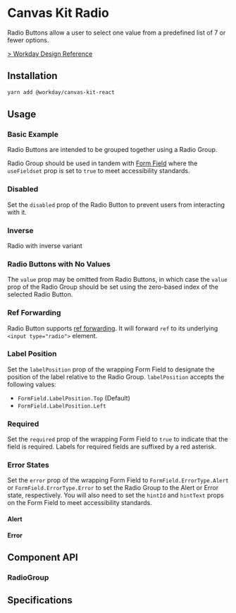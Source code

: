 


<Meta title="Components/Inputs/Radio" component={Radio} />

# Canvas Kit Radio

Radio Buttons allow a user to select one value from a predefined list of 7 or fewer options.

[> Workday Design Reference](https://design.workday.com/components/inputs/radio-buttons)

## Installation

```sh
yarn add @workday/canvas-kit-react
```

## Usage

### Basic Example

Radio Buttons are intended to be grouped together using a Radio Group.

Radio Group should be used in tandem with [Form Field](/components/inputs/form-field/) where the
`useFieldset` prop is set to `true` to meet accessibility standards.

<ExampleCodeBlock code={Basic} />

### Disabled

Set the `disabled` prop of the Radio Button to prevent users from interacting with it.

<ExampleCodeBlock code={Disabled} />

### Inverse

Radio with inverse variant

<ExampleCodeBlock code={Inverse} />

### Radio Buttons with No Values

The `value` prop may be omitted from Radio Buttons, in which case the `value` prop of the Radio
Group should be set using the zero-based index of the selected Radio Button.

<ExampleCodeBlock code={NoValue} />

### Ref Forwarding

Radio Button supports [ref forwarding](https://reactjs.org/docs/forwarding-refs.html). It will
forward `ref` to its underlying `<input type="radio">` element.

<ExampleCodeBlock code={RefForwarding} />

### Label Position

Set the `labelPosition` prop of the wrapping Form Field to designate the position of the label
relative to the Radio Group. `labelPosition` accepts the following values:

- `FormField.LabelPosition.Top` (Default)
- `FormField.LabelPosition.Left`

<ExampleCodeBlock code={LabelPosition} />

### Required

Set the `required` prop of the wrapping Form Field to `true` to indicate that the field is required.
Labels for required fields are suffixed by a red asterisk.

<ExampleCodeBlock code={Required} />

### Error States

Set the `error` prop of the wrapping Form Field to `FormField.ErrorType.Alert` or
`FormField.ErrorType.Error` to set the Radio Group to the Alert or Error state, respectively. You
will also need to set the `hintId` and `hintText` props on the Form Field to meet accessibility
standards.

#### Alert

<ExampleCodeBlock code={Alert} />

#### Error

<ExampleCodeBlock code={Error} />

## Component API

<SymbolDoc name="Radio" fileName="/react/" />

### RadioGroup

<SymbolDoc name="RadioGroup" fileName="/react/" />

## Specifications

<Specifications file="Radio.spec.ts" name="Radio" />
